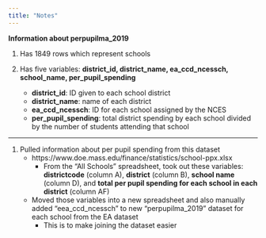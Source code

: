 ```yaml
---
title: "Notes"
---
```


**Information about perpupilma_2019**

  1. Has 1849 rows which represent schools 
  
  2. Has five variables: **district_id, district_name, ea_ccd_ncessch, school_name, per_pupil_spending**
  
      * **district_id**: ID given to each school district 
      * **district_name**: name of each district 
      * **ea_ccd_ncessch**: ID for each school assigned by the NCES
      * **per_pupil_spending**: total district spending by each school divided by the number of students attending that school
      
_________________________________________________________________________________________________________________________

  1. Pulled information about per pupil spending from this dataset 
      * https://www.doe.mass.edu/finance/statistics/school-ppx.xlsx
          * From the "All Schools" spreadsheet, took out these variables: **districtcode** (column A), **district** (column B), **school name** (column D), and **total per pupil spending for each school in each district** (column AF)
      * Moved those variables into a new spreadsheet and also manually added "eea_ccd_ncessch" to new "perpupilma_2019" dataset for each school from the EA dataset 
          * This is to make joining the dataset easier 
      